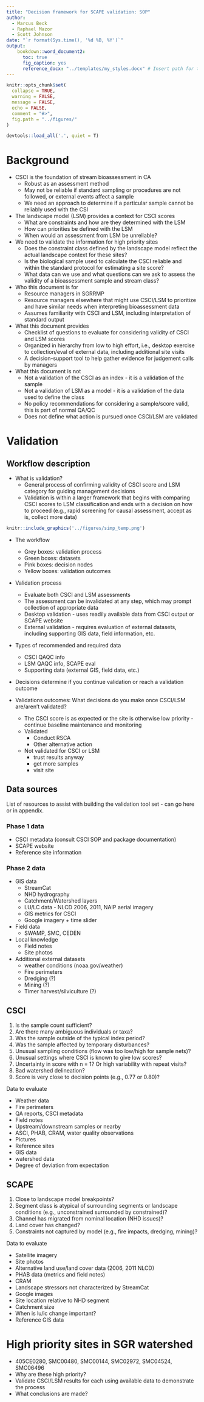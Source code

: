 ```yaml
---
title: "Decision framework for SCAPE validation: SOP"
author:
  - Marcus Beck
  - Raphael Mazor
  - Scott Johnson
date: "`r format(Sys.time(), '%d %B, %Y')`"
output: 
    bookdown::word_document2:
      toc: true
      fig_caption: yes
      reference_docx: "../templates/my_styles.docx" # Insert path for the DOCX file
---
```


```r
knitr::opts_chunk$set(
  collapse = TRUE,
  warning = FALSE,
  message = FALSE,
  echo = FALSE,
  comment = "#>",
  fig.path = "../figures/"
)

devtools::load_all('.', quiet = T)
```

# Background

* CSCI is the foundation of stream bioassessment in CA
     * Robust as an assessment method
     * May not be reliable if standard sampling or procedures are not followed, or external events affect a sample
     * We need an approach to determine if a particular sample cannot be reliably used with the CSI

* The landscape model (LSM) provides a context for CSCI scores
     * What are constraints and how are they determined with the LSM
     * How can priorities be defined with the LSM
     * When would an assessment from LSM be unreliable? 

* We need to validate the information for high priority sites
     * Does the constraint class defined by the landscape model reflect the actual landscape context for these sites?
     * Is the biological sample used to calculate the CSCI reliable and within the standard protocol for estimating a site score?
     * What data can we use and what questions can we ask to assess the validity of a bioassessment sample and stream class?

* Who this document is for
     * Resource managers in SGRRMP
     * Resource managers elsewhere that might use CSCI/LSM to prioritize and have similar needs when interpreting bioassessment data
     * Assumes familiarity with CSCI and LSM, including interpretation of standard output

* What this document provides
     * Checklist of questions to evaluate for considering validity of CSCI and LSM scores
     * Organized in hierarchy from low to high effort, i.e., desktop exercise to collection/eval of external data, including additional site visits
     * A decision-support tool to help gather evidence for judgement calls by managers
     
* What this document is not
     * Not a validation of the CSCI as an index - it is a validation of the sample
     * Not a validation of LSM as a model - it is a validation of the data used to define the class
     * No policy recommendations for considering a sample/score valid, this is part of normal QA/QC
     * Does not define what action is pursued once CSCI/LSM are validated

# Validation

## Workflow description

* What is validation? 
    * General process of confirming validity of CSCI score and LSM category for guiding management decisions
    * Validation is within a larger framework that begins with comparing CSCI scores to LSM classification and ends with a decision on how to proceed (e.g., rapid screening for causal assessment, accept as is, collect more data)

```r
knitr::include_graphics('../figures/simp_temp.png')
```

* The workflow
    * Grey boxes: validation process
    * Green boxes: datasets
    * Pink boxes: decision nodes
    * Yellow boxes: validation outcomes

* Validation process
    * Evaluate both CSCI and LSM assessments
    * The assessment can be invalidated at any step, which may prompt collection of appropriate data
    * Desktop validation - uses readily available data from CSCI output or SCAPE website
    * External validation - requires evaluation of external datasets, including supporting GIS data, field information, etc.

* Types of recommended and required data
    * CSCI QAQC info
    * LSM QAQC info, SCAPE eval
    * Supporting data (external GIS, field data, etc.)
    
* Decisions determine if you continue validation or reach a validation outcome

* Validations outcomes: What decisions do you make once CSCI/LSM are/aren't validated? 
    * The CSCI score is as expected or the site is otherwise low priority - continue baseline maintenance and monitoring
    * Validated 
         * Conduct RSCA
         * Other alternative action
    * Not validated for CSCI or LSM
         * trust results anyway
         * get more samples
         * visit site
         
## Data sources

List of resources to assist with building the validation tool set - can go here or in appendix.

### Phase 1 data

* CSCI metadata (consult CSCI SOP and package documentation)
* SCAPE website
* Reference site information

### Phase 2 data

* GIS data
  * StreamCat
  * NHD hydrography
  * Catchment/Watershed layers
  * LU/LC data - NLCD 2006, 2011, NAIP aerial imagery
  * GIS metrics for CSCI
  * Google imagery + time slider
* Field data
  * SWAMP, SMC, CEDEN 
* Local knowledge
  * Field notes
  * Site photos
* Additional external datasets
  * weather conditions (noaa.gov/weather)
  * Fire perimeters
  * Dredging (?)
  * Mining (?)
  * Timer harvest/silviculture (?)
    
## CSCI

1) Is the sample count sufficient?
1) Are there many ambiguous individuals or taxa? 
1) Was the sample outside of the typical index period?
1) Was the sample affected by temporary disturbances?
1) Unusual sampling conditions (flow was too low/high for sample nets)?
1) Unusual settings where CSCI is known to give low scores?
1) Uncertainty in score with n = 1? Or high variability with repeat visits? 
1) Bad watershed delineation?
1) Score is very close to decision points (e.g., 0.77 or 0.80)?

Data to evaluate

* Weather data
* Fire perimeters
* QA reports, CSCI metadata
* Field notes
* Upstream/downstream samples or nearby 
* ASCI, PHAB, CRAM, water quality observations
* Pictures
* Reference sites
* GIS data
* watershed data
* Degree of deviation from expectation

## SCAPE

1) Close to landscape model breakpoints?
1) Segment class is atypical of surrounding segments or landscape conditions (e.g., unconstrained surrounded by constrained)?
1) Channel has migrated from nominal location (NHD issues)?
1) Land cover has changed?
1) Constraints not captured by model (e.g., fire impacts, dredging, mining)?

Data to evaluate

* Satellite imagery
* Site photos
* Alternative land use/land cover data (2006, 2011 NLCD)
* PHAB data (metrics and field notes)
* CRAM
* Landscape stressors not characterized by StreamCat 
* Google images
* Site location relative to NHD segment
* Catchment size
* When is lu/lc change important?
* Reference GIS data

# High priority sites in SGR watershed

* 405CE0280, SMC00480, SMC00144, SMC02972, SMC04524, SMC06496
* Why are these high priority?
* Validate CSCI/LSM results for each using available data to demonstrate the process
* What conclusions are made?  
